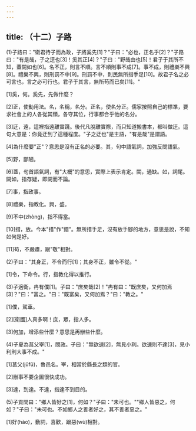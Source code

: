 ```yaml
---
---
---
```

title: （十二）子路
---



(1)子路曰："衛君待子而為政，子將奚先[1]？"子曰："必也，正名乎[2]？"子路曰："有是哉，子之迂也[3]！奚其正[4]？"子曰："野哉由也[5]！君子于其所不知，蓋闕如也[6]。名不正，則言不順。言不順則事不成[7]。事不成，則禮樂不興[8]。禮樂不興，則刑罰不中[9]。刑罰不中，則民無所措手足[10]。故君子名之必可言也，言之必可行也。君子于其言，無所苟而已矣[11]。"

[1]奚，何。奚先，先做什麼？

[2]正，使動用法。名，名稱，名分。正名，使名分正。儒家按照自己的標準，要求社會上的人各從其類，各守其位，行事都合乎他的名分。

[3]迂，遠，這裡指遠離實踐。後代凡脫離實際，而只知道搬書本，都叫做迂。這句大意是：你竟迂到了這種程度。"子之迂也"是主語，"有是哉"是謂語。

[4]為什麼要"正"？意思是沒有正名的必要。其，句中語氣詞，加強反問語氣。

[5]野，鄙陋。

[6]蓋，句首語氣詞，有"大概"的意思，實際上表示肯定。闕，通缺。如，詞尾。闕如，指存疑，即闕而不論。

[7]事，指政事。

[8]禮樂，指教化。興，盛。

[9]不中(zhòng)，指不得當。

[10]措，放。今本"措"作"錯"。無所措手足，沒有放手腳的地方，意思是說，不知如何是好。

[11]苟，不嚴肅，跟"敬"相對。

(2)子曰："其身正，不令而行[1]；其身不正，雖令不從。"

[1]令，下命令。行，指教化得以推行。

(3)子適衛，冉有僕[1]。子曰："庶矣哉[2]！"冉有曰："既庶矣，又何加焉[3]？"曰："富之。"曰："既富矣，又何加焉？"曰："教之。"

[1]僕，駕車。

[2][衛國]人真多啊！庶，眾，指人多。

[3]何加，增添些什麼？意思是再辦些什麼。

(4)子夏為莒父宰[1]，問政。子曰："無欲速[2]，無見小利。欲速則不達[3]，見小利則大事不成。"

[1]莒父(jǔfǔ)，魯邑名。宰，相當於縣長之類的官。

[2]辦事不要企圖很快成功。

[3]達，到達。不達，指達不到目的。

(5)子貢問曰："鄉人皆好之[1]，何如？"子曰："未可也。""鄉人皆惡之，何如？"子曰："未可也。不如鄉人之善者好之，其不善者惡之。"

[1]好(hào)，動詞，喜歡，跟惡(wù)相對。